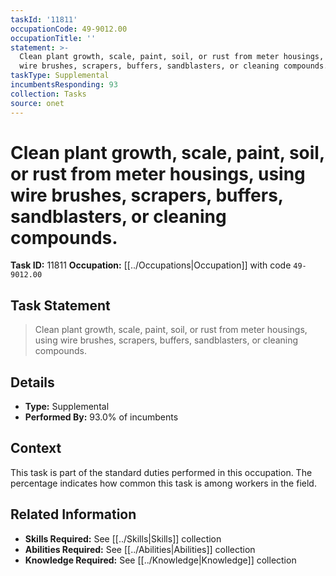 ```yaml
---
taskId: '11811'
occupationCode: 49-9012.00
occupationTitle: ''
statement: >-
  Clean plant growth, scale, paint, soil, or rust from meter housings, using
  wire brushes, scrapers, buffers, sandblasters, or cleaning compounds.
taskType: Supplemental
incumbentsResponding: 93
collection: Tasks
source: onet
---
```

# Clean plant growth, scale, paint, soil, or rust from meter housings, using wire brushes, scrapers, buffers, sandblasters, or cleaning compounds.

**Task ID:** 11811
**Occupation:** [[../Occupations|Occupation]] with code `49-9012.00`

## Task Statement

> Clean plant growth, scale, paint, soil, or rust from meter housings, using wire brushes, scrapers, buffers, sandblasters, or cleaning compounds.

## Details

- **Type:** Supplemental
- **Performed By:** 93.0% of incumbents

## Context

This task is part of the standard duties performed in this occupation. The percentage indicates how common this task is among workers in the field.

## Related Information

- **Skills Required:** See [[../Skills|Skills]] collection
- **Abilities Required:** See [[../Abilities|Abilities]] collection
- **Knowledge Required:** See [[../Knowledge|Knowledge]] collection
